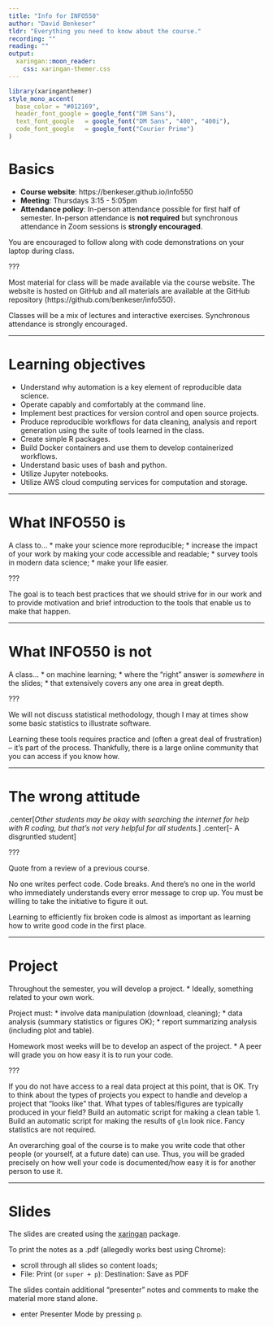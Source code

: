 ```yaml
---
title: "Info for INFO550"
author: "David Benkeser"
tldr: "Everything you need to know about the course."
recording: ""
reading: ""
output:
  xaringan::moon_reader:
    css: xaringan-themer.css
---
```


```r
library(xaringanthemer)
style_mono_accent(
  base_color = "#012169",
  header_font_google = google_font("DM Sans"),
  text_font_google   = google_font("DM Sans", "400", "400i"),
  code_font_google   = google_font("Courier Prime")
)
```

<style type="text/css">
.remark-slide-content {
    font-size: 25px
}
</style>

# Basics

* __Course website__: https://benkeser.github.io/info550
* __Meeting__: Thursdays 3:15 - 5:05pm
* __Attendance policy__: In-person attendance possible for first half of semester. In-person attendance is __not required__ but synchronous attendance in Zoom sessions is __strongly encouraged__.

You are encouraged to follow along with code demonstrations on your laptop during class. 

???

Most material for class will be made available via the course website. 
The website is hosted on GitHub and all materials are available at the 
GitHub repository (https://github.com/benkeser/info550). 

Classes will be a mix of lectures and interactive exercises. Synchronous 
attendance is strongly encouraged. 

---

# Learning objectives

* Understand why automation is a key element of reproducible data science.
* Operate capably and comfortably at the command line.
* Implement best practices for version control and open source projects.
* Produce reproducible workflows for data cleaning, analysis and report generation  using the suite of tools learned in the class.
* Create simple R packages.
* Build Docker containers and use them to develop containerized workflows.
* Understand basic uses of bash and python. 
* Utilize Jupyter notebooks.
* Utilize AWS cloud computing services for computation and storage.

---

# What INFO550 is

A class to...
* make your science more reproducible;
* increase the impact of your work by making your code accessible and readable;
* survey tools in modern data science;
* make your life easier. 

???

The goal is to teach best practices that we should strive for in our 
work and to provide motivation and brief introduction to the tools that 
enable us to make that happen. 

---

# What INFO550 is not

A class...
* on machine learning; 
* where the "right" answer is *somewhere* in the slides; 
* that extensively covers any one area in great depth.

???

We will not discuss statistical methodology, though I may at 
times show some basic statistics to illustrate software. 

Learning these tools requires practice and (often a great deal of 
frustration) -- it's part of the process. Thankfully, there is a 
large online community that you can access if you know how. 

---

# The wrong attitude

.center[*Other students may be okay with searching the internet for help with R coding, but that's not very helpful for all students.*]
.center[\- A disgruntled student]

???

Quote from a review of a previous course.

No one writes perfect code. Code breaks. And there's no one in the world
who immediately understands every error message to crop up. You must be 
willing to take the initiative to figure it out. 

Learning to efficiently fix broken code is almost as important as learning
how to write good code in the first place. 

---

# Project

Throughout the semester, you will develop a project. 
* Ideally, something related to your own work. 

Project must: 
* involve data manipulation (download, cleaning);
* data analysis (summary statistics or figures OK);
* report summarizing analysis (including plot and table).

Homework most weeks will be to develop an aspect of the project. 
* A peer will grade you on how easy it is to run your code. 

???

If you do not have access to a real data project at this point, that is 
OK. Try to think about the types of projects you expect to handle and 
develop a project that "looks like" that. What types of tables/figures
are typically produced in your field? Build an automatic script for making
a clean table 1. Build an automatic script for making the results of `glm`
look nice. Fancy statistics are not required. 

An overarching goal of the course is to make you write code that other 
people (or yourself, at a future date) can use. Thus, you will be graded 
precisely on how well your code is documented/how easy it is for another 
person to use it. 

---

# Slides

The slides are created using the [xaringan](https://slides.yihui.org/xaringan/#1) package. 

To print the notes as a .pdf (allegedly works best using Chrome):

* scroll through all slides so content loads;
* File: Print (or `super + p`): Destination: Save as PDF

The slides contain additional "presenter" notes and comments to make the
material more stand alone. 

* enter Presenter Mode by pressing `p`. 



